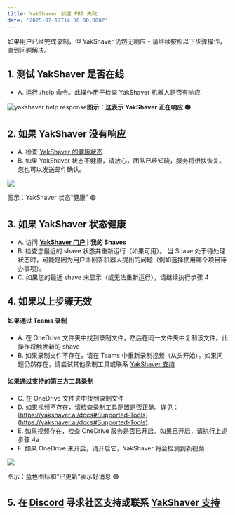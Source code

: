 ```yaml
---
title: YakShaver 创建 PBI 失败
date: '2025-07-17T14:00:00.000Z'
---
```


如果用户已经完成录制，但 YakShaver 仍然无响应 - 请继续按照以下步骤操作，直到问题解决。

## 1. 测试 YakShaver 是否在线

* A. 运行 /help 命令。此操作用于检查 YakShaver 机器人是否有响应

![yakshaver help response](/YakShaver/Docs/yakshaver-help.jpg)**图示：这表示 YakShaver 正在响应 🟢**

## 2. 如果 YakShaver 没有响应

* A. 检查 [YakShaver 的健康状态](https://api.yakshaver.ai/health)
* B. 如果 YakShaver 状态不健康，请放心，团队已经知晓，服务将很快恢复。您也可以发送邮件确认。

![](/YakShaver/Docs/yakshaver-healthy.jpg)

图示：YakShaver 状态“健康” 🟢

## 3. 如果 YakShaver 状态健康

* A. 访问 **[YakShaver 门户](https://portal.yakshaver.ai) | 我的 Shaves**
* B. 检查您最近的 shave 状态并重新运行（如果可用）。
  当 Shave 处于待处理状态时，可能是因为用户未回答机器人提出的问题（例如选择使用哪个项目待办事项）。
* C. 如果您的最近 shave 未显示（或无法重新运行），请继续执行步骤 4

## 4. 如果以上步骤无效

#### 如果通过 Teams 录制

* A. 在 OneDrive 文件夹中找到录制文件，然后在同一文件夹中复制该文件。此操作将触发新的 shave
* B. 如果录制文件不存在，请在 Teams 中重新录制视频（从头开始）。如果问题仍然存在，请尝试其他录制工具或联系 [YakShaver 支持](https://yakshaver.ai/docs/support)

#### 如果通过支持的第三方工具录制

* C. 在 OneDrive 文件夹中找到录制文件
* D. 如果视频不存在，请检查录制工具配置是否正确。详见：[https://yakshaver.ai/docs#Supported-Tools](https://yakshaver.ai/docs#Supported-Tools)
* E. 如果视频存在，检查 OneDrive 服务是否已开启。如果已开启，请执行上述步骤 4a
* F. 如果 OneDrive 未开启，请开启它，YakShaver 将会检测到新视频

![](/image%20\(17\).png)

图示：蓝色图标和“已更新”表示好消息 🟢

## 5. 在 [Discord](https://discord.gg/Jp9dyxKFjR) 寻求社区支持或联系 [YakShaver 支持](https://yakshaver.ai/docs/support)